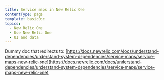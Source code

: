 ```yaml
---
title: Service maps in New Relic One
contentType: page
template: basicDoc
topics:
  - New Relic One
  - Use New Relic One
  - UI and data
---
```


Dummy doc that redirects to: [https://docs.newrelic.com/docs/understand-dependencies/understand-system-dependencies/service-maps/service-maps-new-relic-one](https://docs.newrelic.com/docs/understand-dependencies/understand-system-dependencies/service-maps/service-maps-new-relic-one)
